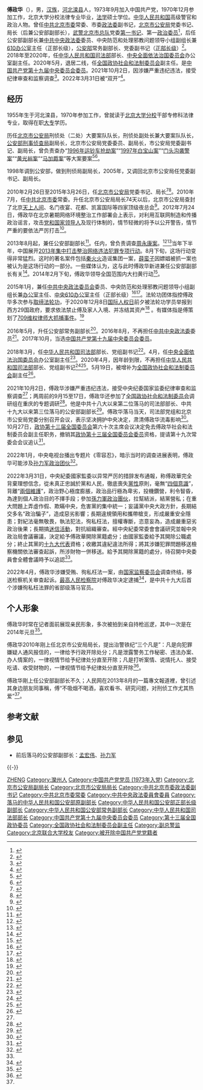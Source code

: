 {{Infobox Officeholder
| 图像 = Fu Zhenghua.png
| 图像大小 = 225px
| 图像说明 = 
| honorific-suffix = [[副总警监|副总警监]]
| office1 = {{中华人民共和国国徽}}[[中华人民共和国司法部|中华人民共和国司法部]]部长
| term_start1 = 2018年3月19日
| term_end1 = 2020年4月29日
| premier1 = [[李克强|李克强]]
| predecessor1 = [[张军_(1956年)|張軍]]
| successor1 = [[唐一军|唐一军]]
| office2 = {{中华人民共和国国徽}}[[中华人民共和国公安部|中华人民共和国公安部]]常务副部长
| term_start2 = 2013年8月
| term_end2 = 2018年3月
| premier2 = [[李克强|李克强]]
| 1blankname2 = 部长
| 1namedata2 = [[郭声琨|郭声琨]]<br>[[赵克志|赵克志]]
| predecessor2 = [[杨焕宁|杨焕宁]]
| successor2 = [[王小洪|王小洪]]
| office3 = {{中华人民共和国国徽}}[[北京市公安局|北京市公安局]]局长
| term_start3 = 2010年2月26日
| term_end3 = 2015年3月26日
| 1blankname3 = 市长
| 1namedata3 = [[郭金龙|郭金龙]]{{to}}[[王安顺|王安顺]]
| predecessor4 = [[马振川|马振川]]
| successor4 = [[王小洪|王小洪]]
| office5 = [[中国共产党|中国共产党]][[北京市公安局|北京市公安局]][[黨委書記|委员会书记]]
| term_start5 = 2010年1月
| term_end5 = 2013年8月
| 1blankname5 = 市委书记
| 1namedata5 = [[刘淇|刘淇]]{{to}}[[郭金龙|郭金龙]]
| predecessor5 = 
| successor5 = 
| 姓名 = 傅政华
| 原名 = 
| 字 = 
| 号 = 
| 其他姓名 = 
| 性别 = 男
| 籍贯 = [[河北|河北]][[滦县|滦县]]
| 出生日期 = {{birth date and age|1955|3|13}}
| 出生地点 = {{PRC}}[[河北省|河北省]][[唐山专区|唐山专区]][[滦县|滦县]]
| 逝世日期 = <!-- {{Death date and age|}}（死亡在前，出生在后）{{Death year and age|}} -->
| 逝世地点 = 
| 居处 = [[北京市|北京市]]
| 政党 = <del>{{CPC}}</del>（1973年9月-2022年3月31日被开除）
| 职业 = [[中华人民共和国人民警察#公安机关人民警察|公安机关人民警察]]、政治人物
| 父母 = 
| 配偶 = <!--{{marriage|姓名|}} -->
| 子女 = 
| 亲属 = 
| 国籍 = {{PRC}}
| 学历 = 
| 专业 = 法律
| 母校 = [[北京联合大学|北京大学分校]]（现北京联合大学）
| 网站 = 
| 签名 = 
| 脚注 = 
}}

'''傅政华'''（{{bd|1955年|3月13日|catIdx=F傅}}），男，[[汉族|汉族]]，[[河北省|河北]][[滦州市|滦县]]人，1973年9月加入中国共产党，1970年12月参加工作，北京大学分校法律专业毕业，[[法学|法学]]硕士学位。[[中华人民共和国|中华人民共和国]]高级警官和政治人物。曾任[[中国共产党北京市委员会|中共北京市委]]常委、市委[[政法委员会|政法委]]副书记，[[北京市公安局|北京市公安局]]党委书记、局长（后兼公安部副部长），[[中国人民武装警察部队北京市总队|武警北京市总队]]党委[[第一书记_(中国)|第一书记]]、第一[[政治委員|政治委员]]<ref>{{cite web|title=傅政华简历|url=http://zhengwu.beijing.gov.cn/sld/swld/swcw/t1125470.htm|accessdate=2013-09-02|publisher=北京市政府首都之窗网站|archiveurl=https://web.archive.org/web/20130906135108/http://zhengwu.beijing.gov.cn/sld/swld/swcw/t1125470.htm|archivedate=2013-09-06|deadurl=yes}}</ref>，后任公安部副部长兼[[中共中央政法委员会|中共中央政法委]]委员、中央防范和处理邪教问题领导小组副组长兼[[610办公室|610办公室]]主任（正部长级），[[中华人民共和国公安部|公安部]]常务副部长、党委副书记（[[省部级正职|正部长级]]）<ref>{{cite news|url=http://www.thepaper.cn/newsDetail_forward_1690295|title=官方媒体解读干部人事：公安部的正部级副部长都有谁？|date=2017-05-21|newspaper=澎湃新闻|accessdate=2017-05-22|archive-date=2017-06-01|archive-url=https://web.archive.org/web/20170601142422/http://www.thepaper.cn/newsDetail_forward_1690295|dead-url=no}}</ref>。2018年至2020年，任[[中华人民共和国司法部|中华人民共和国司法部]]部长、[[中央全面依法治国委员会|中央全面依法治国委员会]]办公室副主任。2020年5月，退居二线，任[[中国人民政治协商会议全国委员会社会和法制委员会|全国政协社会和法制委员会]]副主任。是[[中国共产党第十九届中央委员会委员列表|中国共产党第十九届中央委员会委员]]。2021年10月2日，因涉嫌严重违纪违法，接受纪律审查和监察调查<ref name=":0">{{Cite web|title=全国政协社会和法制委员会副主任傅政华接受纪律审查和监察调查|url=https://www.ccdi.gov.cn/toutiao/202110/t20211002_251687.html|date=2021-10-02|work=中央纪委国家监委网站|access-date=2021-10-02|archive-date=2021-10-02|archive-url=https://web.archive.org/web/20211002122359/https://www.ccdi.gov.cn/toutiao/202110/t20211002_251687.html|dead-url=no}}</ref>。2022年3月31日被“双开”<ref name=":1">{{Cite web|title=全国政协社会和法制委员会原副主任傅政华严重违纪违法被开除党籍、开除公职|url=https://www.ccdi.gov.cn/toutiaon/202203/t20220331_183485.html|access-date=2022-03-31|work=中央纪委国家监委网站|archive-date=2022-05-12|archive-url=https://web.archive.org/web/20220512164201/https://www.ccdi.gov.cn/toutiaon/202203/t20220331_183485.html}}</ref>。

==经历==
1955年生于河北滦县，1970年参加工作，曾就读于[[北京联合大学|北京大学分校]]干部专修科法律专业，取得在职[[專科學校|大专]]学历。

历任[[北京市公安局|北京市公安局]]刑侦处（二处）大要案队队长，刑侦处副处长兼大要案队队长，[[公安部刑事侦查局|公安部刑事侦查局]]副局长，北京市公安局党委委员、副局长，市公安局党委副书记、副局长，曾负责查办“[[1996年北京持枪抢劫运钞车案|1996年运钞车抢劫案]]”“[[白宝山_(死刑犯)|1997年白宝山案]]”“[[唐成文|门头沟袭警案]]”“[[黃光裕|黄光裕案]]”“[[马加爵事件|马加爵案]]”等大案要案<ref name="cpc">{{cite web|title=新任公安部副部长傅政华：低调为人 高调做事|url=http://cpc.people.com.cn/n/2013/0821/c164113-22639688.html|accessdate=2021-10-02|date=2013-08-21|website=中国共产党新闻网|archive-url=https://web.archive.org/web/20190112063441/http://cpc.people.com.cn/n/2013/0821/c164113-22639688.html|archive-date=2019-01-12|dead-url=no}}</ref><ref>{{cite news|title=司法部原部长傅政华被查，曾参与侦破马加爵案，查封“天上人间”等4家顶级夜总会|url=https://www.163.com/dy/article/GLAE8LL9053469LG.html|work=极目新闻|via=网易|accessdate=2021-10-02|date=2021-10-02|archive-date=2021-10-02|archive-url=https://web.archive.org/web/20211002122416/https://www.163.com/dy/article/GLAE8LL9053469LG.html|dead-url=no}}</ref>。

1998年调到公安部，做到刑侦局副局长，2005年，又调回北京市公安局任党委副书记、副局长。

2010年2月26日至2015年3月26日，任[[北京市公安局|北京市公安局]]党委书记、局长<ref>{{Cite web|title=傅政华当选北京市公安局长|url=http://society.people.com.cn/GB/11040604.html|accessdate=2020-04-30|publisher=人民网|archive-url=https://web.archive.org/web/20200609223520/http://society.people.com.cn/GB/11040604.html|archive-date=2020-06-09|dead-url=yes}}</ref><ref>{{Cite web|title=王小洪被任命为北京市副市长、市公安局长|url=http://www.xinhuanet.com/politics/2015-03/26/c_127625305.htm|accessdate=2020-04-30|date=2015-03-26|publisher=新华网|archive-url=https://web.archive.org/web/20200508124655/http://www.xinhuanet.com/politics/2015-03/26/c_127625305.htm|archive-date=2020-05-08|dead-url=no}}</ref>。2010年7月，任[[中国共产党北京市委员会|中共北京市委]]常委。升任北京市公安局局长74天以后，北京市公安局查封了北京[[天上人間夜總會|天上人间]]、名门夜宴、花都、凯富国际等四家顶级夜总会<ref>{{cite news|url=http://news.xinhuanet.com/politics/2013-08/20/c_125202610.htm|title=傅政华兼任公安部副部长 上任74天端掉“天上人间”|date=2013-08-20|newspaper=新华网|accessdate=2013-09-02|archive-date=2017-02-04|archive-url=https://web.archive.org/web/20170204144149/http://news.xinhuanet.com/politics/2013-08/20/c_125202610.htm|dead-url=no}}</ref>。2012年7月24日，傅政华在北京暑期网络环境整治工作部署会上表示，对利用互联网制造和传播政治谣言，攻击[[党和国家领导人|党和国家领导人]]及现行体制的，情节轻微的将予以公开警告，情节严重的要依法严厉打击<ref>{{Cite web|title=北京公安局长：网上攻击现行体制 情节严重严厉打击|url=http://news.ifeng.com/mainland/detail_2012_07/24/16264543_0.shtml|accessdate=2017-10-24|date=2012-07-24|publisher=凤凰网|archive-url=https://web.archive.org/web/20180929003117/http://news.ifeng.com/mainland/detail_2012_07/24/16264543_0.shtml|archive-date=2018-09-29|dead-url=no}}</ref>。

2013年8月起，兼任公安部副部长<ref>{{cite news|url=http://news.163.com/13/0820/02/96MHFJQS00014AED.html|title=傅政华兼任公安部副部长 曾端掉“天上人间”|date=2013-08-20|newspaper=网易|accessdate=2013-08-20|archive-url=https://web.archive.org/web/20170816061928/http://news.163.com/13/0820/02/96MHFJQS00014AED.html|archive-date=2017-08-16|dead-url=yes}}</ref>。任内，曾负责调查[[周永康案|周永康案]]。<ref>{{cite news|title=跳過中紀委 習設小組查周永康|publisher=聯合新聞網|url=http://udn.com/NEWS/MAINLAND/MAI1/8242778.shtml|date=2013年10月21日|accessdate=2020年7月9日|archive-date=2013年10月22日|archive-url=https://web.archive.org/web/20131022024401/http://udn.com/NEWS/MAINLAND/MAI1/8242778.shtml|dead-url=no}}</ref><ref>{{cite news|url=http://www.scmp.com/news/china/article/1336219/xi-sets-special-unit-probe-zhou-yongkang-corruption-case|title=Xi Jinping sets up special unit to probe Zhou Yongkang corruption case|publisher=南華早報|date=2013年10月21日|language=en|accessdate=2020年7月9日|archive-date=2020年11月20日|archive-url=https://web.archive.org/web/20201120132632/https://www.scmp.com/news/china/article/1336219/xi-sets-special-unit-probe-zhou-yongkang-corruption-case|dead-url=no}}</ref>当年下半年，中国展开[[2013年中华人民共和国集中打击整治网络违法犯罪专项行动|2013年集中打击整治网络违法犯罪专项行动]]。8月下旬，这场行动变得非常猛烈。这时的著名案件包括[[秦火火|秦火火]]造谣集团一案，[[薛蛮子|薛蛮子]]因嫖娼被抓一案也被认为是这场行动的一部分。一些媒体认为，这与此时傅政华新进兼任公安部副部长有关<ref>{{cite news|url=http://news.ifeng.com/shendu/nfzm/detail_2013_08/30/29163931_0.shtml|title=媒体披露傅政华其人其事：超前干实事 不做救火队|date=2013-08-30|newspaper=凤凰网|accessdate=2013-09-02|archive-date=2019-06-02|archive-url=https://web.archive.org/web/20190602231015/http://news.ifeng.com/shendu/nfzm/detail_2013_08/30/29163931_0.shtml|dead-url=no}}</ref>。2014年2月下旬，傅政华领导全国范围内大扫黄行动<ref>{{cite web|title=消息称公安部副部长傅政华领军全国大扫黄|url=http://news.163.com/14/0218/07/9LBNI13B00014JB5.html|accessdate=2014-02-18|date=2014-02-18|publisher=网易|archive-url=https://web.archive.org/web/20200226211048/http://news.163.com/14/0218/07/9LBNI13B00014JB5.html|archive-date=2020-02-26|dead-url=no}}</ref>。

2015年1月，兼任[[中共中央政法委员会|中共中央政法委员会]]委员、中央防范和处理邪教问题领导小组副组长兼[[610办公室|办公室]]主任、[[610办公室|中央610办公室]]主任（正部长级）<ref>{{cite news|url=http://renshi.people.com.cn/n/2015/0121/c139617-26426034.html|title=王宁、傅政华任中央政法委委员|date=2015-01-21|newspaper=人民网|accessdate=2015-01-21|archive-date=2019-06-05|archive-url=https://web.archive.org/web/20190605090635/http://renshi.people.com.cn/n/2015/0121/c139617-26426034.html|dead-url=no}}</ref><ref>{{cite news|title=公安部副部长傅政华已担任中央610办公室主任|url=https://www.jiemian.com/article/391487.html|accessdate=2021-10-26|work=界面新闻|archive-date=2021-10-27|archive-url=https://web.archive.org/web/20211027141417/https://www.jiemian.com/article/391487.html}}</ref>。法轮功团体指控傅政华多次参与[[取缔法轮功|取缔法轮功]]，于2020年12月8日[[國際人權日|国际人权日]]前夕被法轮功学员举报到西方29国政府，要求依法禁止傅及家人入境、并冻结其资产<ref>{{Cite web|title=名单递交29国政府　要求制裁迫害者|url=https://www.minghui.org/mh/articles/2020/12/8/名单递交29国政府-要求制裁迫害者-416172.html|date=2020-12-08|work=明慧网|access-date=2022-05-30|archive-date=2021-11-18|archive-url=https://web.archive.org/web/20211118190014/https://www.minghui.org/mh/articles/2020/12/8/%E5%90%8D%E5%8D%95%E9%80%92%E4%BA%A429%E5%9B%BD%E6%94%BF%E5%BA%9C-%E8%A6%81%E6%B1%82%E5%88%B6%E8%A3%81%E8%BF%AB%E5%AE%B3%E8%80%85-416172.html}}</ref>{{来源利益冲突}} 。有媒体指是傅策划了[[中國709維權律師大抓捕事件|709维权律师大抓捕事件]]。<ref>{{Cite web|title=709抓捕始作俑者傅政华被免去司法部部长 唐一军接任|url=https://www.rfa.org/mandarin/yataibaodao/renquanfazhi/gf-04292020083202.html|access-date=2021-10-02|work=自由亞洲電台|archive-date=2022-05-24|archive-url=https://web.archive.org/web/20220524111756/https://www.rfa.org/mandarin/yataibaodao/renquanfazhi/gf-04292020083202.html}}</ref>

2016年5月，升任公安部常务副部长<ref>{{cite web|title=傅政华出任公安部常务副部长 曾整顿"天上人间"|url=http://news.163.com/16/0509/20/BMLBU8I70001124J.html|accessdate=2016-05-09|date=2016-05-09|publisher=网易|archive-url=https://web.archive.org/web/20160510110649/http://news.163.com/16/0509/20/BMLBU8I70001124J.html|archive-date=2016-05-10|dead-url=yes}}</ref>。2016年8月，不再担任[[中共中央政法委员会|中共中央政法委]]委员<ref>{{Cite web|title=黄明同时担任中央政法委委员 傅政华不再担任|url=http://news.qq.com/a/20160818/045669.htm|accessdate=2017-10-24|date=2016-08-18|publisher=腾讯网|archive-url=https://web.archive.org/web/20190610015110/https://news.qq.com/a/20160818/045669.htm|archive-date=2019-06-10|dead-url=no}}</ref>。2017年10月，当选[[中国共产党第十九届中央委员会|中国共产党第十九届中央委员会]][[中国共产党第十九届中央委员会委员列表|委员]]。

2018年3月，任[[中华人民共和国司法部|中华人民共和国司法部]]部长、党组副书记<ref>{{cite news|title=完整名单：副总理、国务委员、各部部长名单|url=http://news.ifeng.com/a/20180319/56857742_0.shtml|accessdate=2018-03-19|agency=新华社|publisher=凤凰网|date=2018-03-19|deadurl=no|archiveurl=https://web.archive.org/web/20180319030207/http://news.ifeng.com/a/20180319/56857742_0.shtml|archivedate=2018-03-19}}</ref>。4月，任[[中央全面依法治国委员会|中央全面依法治国委员会]]办公室副主任<ref>{{Cite web|title=傅政华就任中央全面依法治国委员会办公室副主任|url=http://www.bjd.com.cn/sd/mrq/201804/25/t20180425_11084716.html|accessdate=2018-04-25|date=2018-04-25|publisher=长安街知事|archive-url=https://web.archive.org/web/20180425052214/http://www.bjd.com.cn/sd/mrq/201804/25/t20180425_11084716.html|archive-date=2018-04-25|dead-url=yes}}</ref>。2020年4月，因年龄到限，不再担任[[中华人民共和国司法部|中华人民共和国司法部]]部长、党组副书记<ref>{{cite web|title=司法部部长傅政华职务变动：卸任党组副书记|url=https://www.thepaper.cn/newsDetail_forward_7065734|access-date=2020-04-21|date=2020-04-21|publisher=澎湃新闻|archive-url=https://web.archive.org/web/20211002122355/https://www.thepaper.cn/newsDetail_forward_7065734|archive-date=2021-10-02|dead-url=no}}</ref><ref>{{cite web|title=全国人大常委会决定任命司法部部长、生态环境部部长|url=http://www.xinhuanet.com/renshi/2020-04/29/c_1125922699.htm|accessdate=2020-04-29|date=2020-04-29|website=新华网|archive-url=https://web.archive.org/web/20200609170121/http://www.xinhuanet.com/renshi/2020-04/29/c_1125922699.htm|archive-date=2020-06-09|dead-url=no}}</ref>。5月19日，被增补为[[中国人民政治协商会议全国委员会社会和法制委员会|全国政协社会和法制委员会]]副主任<ref>{{cite web|title=全国政协十三届常委会第十次会议闭幕 汪洋主持并讲话|url=http://www.xinhuanet.com/politics/leaders/2020-05/19/c_1126006448.htm|date=2020-05-19|website=新华网|archive-url=https://web.archive.org/web/20200520130929/http://www.xinhuanet.com/politics/leaders/2020-05/19/c_1126006448.htm|archive-date=2020-05-20|dead-url=no}}</ref>。

2021年10月2日，傅政华涉嫌严重违纪违法，接受中央纪委国家监委纪律审查和监察调查<ref name=":0" />；两周前的9月15至17日，傅政华还参加了[[中国人民政治协商会议全国委员会社会和法制委员会|全国政协社会和法制委员会]]调研组在重庆的专题调研<ref>{{Cite web|title=就“促进未成年人权益的司法保护” 陈晓光率全国政协社法委调研组赴渝调研|url=http://www.cppcc.gov.cn/zxww/2021/09/18/ARTI1631927069359138.shtml|access-date=2021-10-02|date=2021-09-18|work=人民政协报|archive-url=https://web.archive.org/web/20211002122459/http://www.cppcc.gov.cn/zxww/2021/09/18/ARTI1631927069359138.shtml|archive-date=2021-10-02|dead-url=no}}</ref>。他是中共十八大以来第二位落马的司法部部长、中共十九大以来第三位落马的公安部副部长<ref>{{cite web|title=傅政华落马细节披露：10月1日公安部会上被点名|url=https://news.sina.com.cn/c/2021-10-02/doc-iktzqtyt9389553.shtml|date=2021-10-02|publisher=新浪网|access-date=2021-10-03|archive-date=2022-04-15|archive-url=https://web.archive.org/web/20220415035811/https://news.sina.com.cn/c/2021-10-02/doc-iktzqtyt9389553.shtml}}</ref>。傅政华落马当天，司法部党组和北京市公安局党委分别召开会议，表示坚决拥护中央决定，肃清傅政华流毒影响<ref>{{Cite web|title=司法部、北京市公安局：肃清傅政华流毒影响！|url=http://www.rmzxb.com.cn/c/2021-10-04/2963055.shtml|access-date=2021-10-28|date=2021-10-04|publisher=人民政协网|archive-date=2021-10-29|archive-url=https://web.archive.org/web/20211029214341/http://www.rmzxb.com.cn/c/2021-10-04/2963055.shtml}}</ref>。10月27日，[[中国人民政治协商会议第十三届全国委员会|政协第十三届全国委员会]]第六十次主席会议决定免去傅政华社会和法制委员会副主任职务，撤销其[[中国人民政治协商会议第十三届全国委员会委员名单|政协第十三届全国委员会委员]]资格，提请第十九次常委会会议追认<ref>{{Cite web|title=傅政华，被免职！|url=http://www.hinews.cn/news/system/2021/10/27/032639080.shtml|access-date=2021-10-28|date=2021-10-27|publisher=南海网|archive-date=2021-10-28|archive-url=https://web.archive.org/web/20211028120755/http://www.hinews.cn/news/system/2021/10/27/032639080.shtml}}</ref>。

2022年1月，中央电视台播出专题片《零容忍》，暗示当时的调查进展表明，傅政华可能涉及[[孙力军|孙力军]][[孙力军团伙|政治团伙]]<ref>{{cite web|title=首次曝光！孙力军政治团伙有四个“警虎”：王立科、龚道安、刘新云和邓恢林|url=https://news.sina.com.cn/c/2022-01-15/doc-ikyakumy0588254.shtml|accessdate=2022-01-15|date=2022-01-15|website=新浪|archive-date=2022-01-15|archive-url=https://web.archive.org/web/20220115145838/https://news.sina.com.cn/c/2022-01-15/doc-ikyakumy0588254.shtml}}</ref>。

2022年3月31日，中央紀委國家監委以异常严厉的措辞发布通報，称傅政華完全背棄理想信念，從未真正忠誠於黨和人民，徹底喪失[[黨性|黨性]]原則，毫無“[[四個意識|四個意識]]”，背離“[[兩個維護|兩個維護]]”，政治野心極度膨脹，政治品行極為卑劣，投機鑽營，利令智昏，為達到個人政治目的不擇手段；參加[[孙力军|孫力軍]][[孙力军团伙|政治團伙]]，拉幫結派，結黨營私；在重大問題上弄虛作假、欺瞞中央，危害黨的集中統一；妄議黨中央大政方針，長期結交多名“政治騙子”，造成惡劣影響；長期違規領用和攜帶槍支，形成嚴重安全隱患；對紀法毫無敬畏，執法犯法，徇私枉法，擅權專斷，恣意妄為，造成嚴重惡劣政治後果；長期搞[[迷信|迷信活動]]，對抗組織審查。經中央紀委常委會會議研究並報中央政治局會議審議，決定給予傅政華開除黨籍處分；由國家監委給予其開除公職處分；終止其黨的[[中国共产党第十九次全国代表大会代表名单|十九大代表]]資格；收繳其違紀違法所得；將其涉嫌犯罪問題移送檢察機關依法審查起訴，所涉財物一併移送。給予其開除黨籍的處分，待召開中央委員會全體會議時予以追認<ref name=":1" />。

2022年4月，傅政华涉嫌受贿、徇私枉法一案，由[[中华人民共和国国家监察委员会|国家监察委员会]]调查终结，移送检察机关审查起诉。[[中华人民共和国最高人民检察院|最高人民检察院]]对傅政华决定逮捕<ref>{{Cite web|title=最高人民检察院依法对傅政华决定逮捕|url=https://www.spp.gov.cn/spp/qwfb/202204/t20220421_554807.shtml|access-date=2022-04-21|date=2022-04-21|publisher=中华人民共和国最高人民检察院}}</ref>，是中共十九大后首个涉嫌徇私枉法罪的省部级落马官员。

==个人形象==
傅政华时常在记者面前展现亲民形象，多次被拍到亲自持枪巡逻，其中一次是在2014年元旦<ref>{{cite web |title=公安部副部长傅政华新年夜配枪巡逻 |url=http://news.sina.com.cn/c/p/2014-01-02/164329143314.shtml |website=新浪网 |accessdate=2021-10-02 |date=2014-01-02 |archive-date=2014-01-05 |archive-url=https://web.archive.org/web/20140105081649/http://news.sina.com.cn/c/p/2014-01-02/164329143314.shtml |dead-url=no }}</ref>。

傅政华2010年刚上任北京市公安局局长，提出治警铁纪“三个凡是”：凡是向犯罪嫌疑人通风报信的，一律给予行政开除处分；凡是泄露警务工作秘密、违法办案、办人情案的，一律视情节给予纪律处分直至开除；凡是打听案情、说情托人、接受吃请、收受财物的，一律视情节给予纪律处分直至开除<ref>{{cite news |title=假期第二天，傅政华被查：曾高调扫黄端掉“天上人间”，半个月前还露面 |url=https://news.sina.com.cn/c/2021-10-02/doc-iktzscyx7563541.shtml |author=孟亚旭 |work=北京青年报 |via=新浪新闻 |accessdate=2021-10-02 |date=2021-10-02 |archive-date=2021-10-02 |archive-url=https://web.archive.org/web/20211002122401/https://news.sina.com.cn/c/2021-10-02/doc-iktzscyx7563541.shtml |dead-url=no }}</ref>。

傅政华剛上任公安部副部长不久；人民网在2013年8月的一篇專文報道裡，曾引述其身边朋友同事稱，傅“不吸烟不喝酒，喜欢看书、研究问题，对刑侦工作尤其热爱”<ref name="cpc" />。

==参考文献==
{{Reflist|30em}}

== 参见 ==
* 前后落马的公安部副部长：[[孟宏伟|孟宏伟]]、[[孙力军|孙力军]]

{{-}}
{{start box}}
{{s-ppo|cpc}}
{{s-before|[[刘金国|刘金国]]}}
{{s-title|[[610办公室|中央防范和处理邪教问题领导小组办公室]]主任|2015年9月－2016年4月}}
{{s-after|[[黄明_(1957年)|黄明]]}}
{{s-gov|prc}}
{{s-before|[[张军_(1956年)|张军]]}}
{{s-title|[[中华人民共和国司法部|中华人民共和国司法部]]部长|2018年3月－2020年4月}}
{{s-after|[[唐一军|唐一军]]}}
{{s-before|[[刘金国|刘金国]]}}
{{s-title|[[610办公室|国务院防范和处理邪教问题办公室]]主任|2015年9月－2016年4月}}
{{s-after|[[黄明_(1957年)|黄明]]}}
{{s-before|[[杨焕宁|杨焕宁]]}}
{{s-title|[[中华人民共和国公安部|中华人民共和国公安部]]常务副部长|2013年8月－2018年3月}}
{{s-after|[[王小洪|王小洪]]|rows=2}}
{{s-before|[[马振川|马振川]]}}
{{s-title|[[北京市公安局|北京市公安局]]局长|2010年2月－2015年3月}}
{{end box}}

{{国务院/13|部门首长}}
{{中华人民共和国司法部部长}}
{{中共十九大以来的反腐败工作}}

{{DEFAULTSORT:Fu傅}}
[[Category:傅姓|ZHENG]]
[[Category:灤州人|Category:灤州人]]
[[Category:中国共产党党员_(1973年入党)|Category:中国共产党党员 (1973年入党)]]
[[Category:北京市公安局副局长|Category:北京市公安局副局长]]
[[Category:北京市公安局局长|Category:北京市公安局局长]]
[[Category:中共北京市委政法委副书记|Category:中共北京市委政法委副书记]]
[[Category:中共北京市委常委|Category:中共北京市委常委]]
[[Category:中共中央政法委員會委員|Category:中共中央政法委員會委員]]
[[Category:落马的中华人民共和国公安部原副部长|Category:落马的中华人民共和国公安部原副部长]]
[[Category:中华人民共和国公安部正部长级副部长|Category:中华人民共和国公安部正部长级副部长]]
[[Category:中华人民共和国公安部常务副部长|Category:中华人民共和国公安部常务副部长]]
[[Category:中华人民共和国司法部部长|Category:中华人民共和国司法部部长]]
[[Category:中国共产党第十九届中央委员会委员|Category:中国共产党第十九届中央委员会委员]]
[[Category:第十三届全国政协委员|Category:第十三届全国政协委员]]
[[Category:全国政协社会和法制委员会副主任|Category:全国政协社会和法制委员会副主任]]
[[Category:副总警监|Category:副总警监]]
[[Category:北京联合大学校友|Category:北京联合大学校友]]
[[Category:被开除中国共产党党籍者|Category:被开除中国共产党党籍者]]